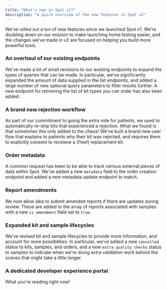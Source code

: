 ```yaml
---
title: "What's new in Spot v2?"
description: "A quick overview of the new features in Spot v2"
---
```


We've rolled out a ton of new features since we launched Spot v1. We're doubling down on our mission to make launching
home testing easier, and the changes we've made in v2 are focused on helping you build more powerful tools.

### An overhaul of our existing endpoints

We've made a lot of small revisions to our existing endpoints to expand the types of queries that can be made. In
particular, we've significantly expanded the amount of data supplied in the list endpoints, and added a large number
of new optional query parameters to filter results further. A new endpoint for retrieving the list of kit types you
can order has also been added.

### A brand new rejection workflow

As part of our commitment to going the extra mile for patients, we used to automatically re-ship kits that experienced
a rejection. What we found is that sometimes this only added to the chaos! We've built a brand new user flow that
explains to patients why their kit was rejected, and requires them to explicitly consent to receieve a (free!)
replacement kit.

### Order metadata

A common request has been to be able to track various external pieces of data within Spot. We've added a new `metadata`
field to the order creation endpoint and added a new metadata update endpoint to match.

### Report amendments

We now allow labs to submit amended reports if there are updates during review. These are added to the array of reports
associated with samples with a new `is_amendment` field set to `true`.

### Expanded kit and sample lifecycles

We've revised kit and sample lifecycles to provide more information, and account for more possibilities. In particular,
we've added a new `cancelled` status to kits, samples, and orders, and a new `extra_quality_checks` status to samples
to indicate when we're doing extra validation work behind the scenes that might take a little longer.

### A dedicated developer experience portal

What you're reading right now!
